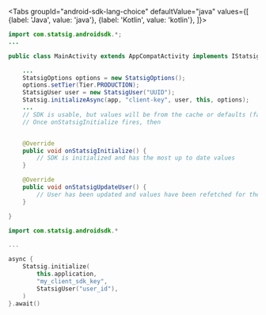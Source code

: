 
<Tabs
  groupId="android-sdk-lang-choice"
  defaultValue="java"
  values={[
    {label: 'Java', value: 'java'},
    {label: 'Kotlin', value: 'kotlin'},
  ]}>
  <TabItem value="java">

```java
import com.statsig.androidsdk.*;
...

public class MainActivity extends AppCompatActivity implements IStatsigCallback {

    ...
    StatsigOptions options = new StatsigOptions();
    options.setTier(Tier.PRODUCTION);
    StatsigUser user = new StatsigUser("UUID");
    Statsig.initializeAsync(app, "client-key", user, this, options);
    ...
    // SDK is usable, but values will be from the cache or defaults (false for gates, {} for configs)
    // Once onStatsigInitialize fires, then


    @Override
    public void onStatsigInitialize() {
        // SDK is initialized and has the most up to date values
    }

    @Override
    public void onStatsigUpdateUser() {
        // User has been updated and values have been refetched for the new user
    }

}
```

  </TabItem>
  <TabItem value="kotlin">

```kotlin
import com.statsig.androidsdk.*

...

async {
    Statsig.initialize(
        this.application,
        "my_client_sdk_key",
        StatsigUser("user_id"),
    )
}.await()
```

  </TabItem>
</Tabs>

